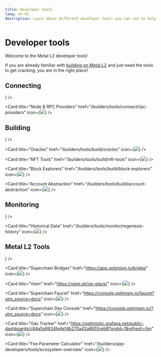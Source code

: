 ```yaml
---
title: Developer tools
lang: en-US
description: Learn about different developer tools you can use to help you build on Metal L2.
---
```



# Developer tools

Welcome to the Metal L2 developer tools!

If you are already familiar with [building on Metal L2](/chain/getting-started) and just need the tools to get cracking, you are in the right place!

## Connecting

<Cards>
  <Card title="Networks and RPC Endpoints" href="/chain/networks" icon={<img src="/img/icons/shapes.svg" />} />

  <Card title="Node & RPC Providers" href="/builders/tools/connect/rpc-providers" icon={<img src="/img/icons/shapes.svg" />} />

</Cards>

## Building

<Cards>
  <Card title="Faucets" href="/builders/tools/build/faucets" icon={<img src="/img/icons/shapes.svg" />} />

  <Card title="Oracles" href="/builders/tools/build/oracles" icon={<img src="/img/icons/shapes.svg" />} />

  <Card title="NFT Tools" href="/builders/tools/build/nft-tools" icon={<img src="/img/icons/shapes.svg" />} />

  <Card title="Block Explorers" href="/builders/tools/build/block-explorers" icon={<img src="/img/icons/shapes.svg" />} />

  <Card title="Account Abstraction" href="/builders/tools/build/account-abstraction" icon={<img src="/img/icons/shapes.svg" />} />
</Cards>

## Monitoring

<Cards>
  <Card title="Analytics Tools" href="/builders/tools/monitor/analytics-tools" icon={<img src="/img/icons/shapes.svg" />} />

  <Card title="Historical Data" href="/builders/tools/monitor/regenesis-history" icon={<img src="/img/icons/shapes.svg" />} />
</Cards>

## Metal L2 Tools

<Cards>
  <Card title="Metal L2 Explorer" href="https://explorer.metall2.com/" icon={<img src="/img/icons/shapes.svg" />} />

  <Card title="Superchain Bridges" href="https://app.optimism.io/bridge" icon={<img src="/img/icons/shapes.svg" />} />

  <Card title="Viem" href="https://viem.sh/op-stack/" icon={<img src="/img/icons/shapes.svg" />} />

  <Card title="Superchain Faucet" href="https://console.optimism.io/faucet?utm_source=docs" icon={<img src="/img/icons/shapes.svg" />} />

  <Card title="Superchain Dev Console" href="https://console.optimism.io/?utm_source=docs" icon={<img src="/img/icons/shapes.svg" />} />

  <Card title="Gas Tracker" href="https://optimistic.grafana.net/public-dashboards/c84a5a9924fe4e14b270a42a8651ceb8?orgId=1&refresh=5m" icon={<img src="/img/icons/shapes.svg" />} />

  <Card title="Fee Parameter Calculator" href="/builders/app-developers/tools/ecosystem-overview" icon={<img src="/img/icons/shapes.svg" />} />

</Cards>
